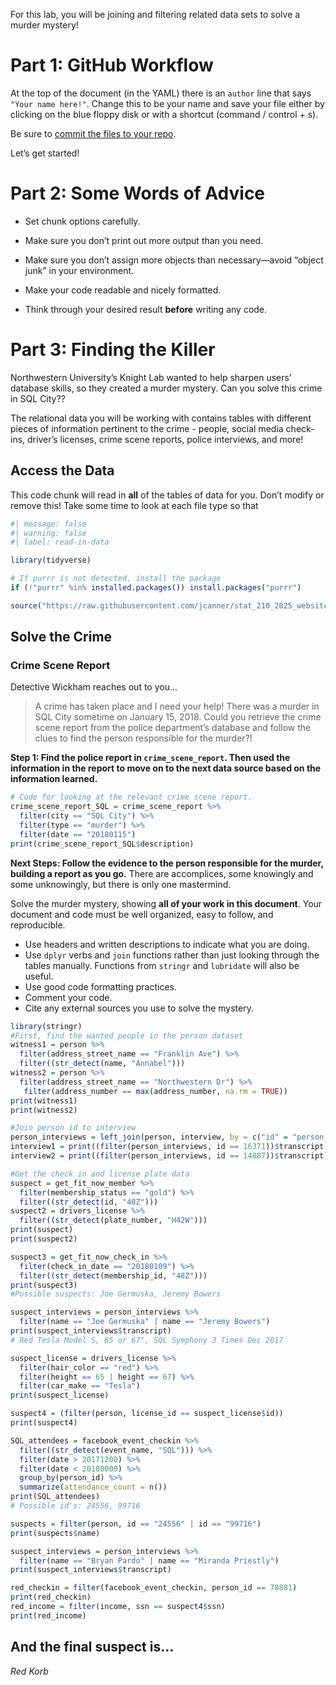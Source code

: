 For this lab, you will be joining and filtering related data sets to solve a murder mystery!

# Part 1: GitHub Workflow

At the top of the document (in the YAML) there is an `author` line that says 
`"Your name here!"`. Change this to be your name and save your file either by
clicking on the blue floppy disk or with a shortcut (command / control + s). 

Be sure to [commit the files to your repo](https://happygitwithr.com/existing-github-first#stage-and-commit). 

Let's get started!


# Part 2: Some Words of Advice

-   Set chunk options carefully.

-   Make sure you don't print out more output than you need.

-   Make sure you don't assign more objects than necessary---avoid "object junk"
in your environment.

-   Make your code readable and nicely formatted.

-   Think through your desired result **before** writing any code.

# Part 3: Finding the Killer

Northwestern University's Knight Lab wanted to help sharpen users' database
skills, so they created a murder mystery. Can you solve this crime in SQL City??

The relational data you will be working with contains tables with different
pieces of information pertinent to the crime - people, social media check-ins,
driver's licenses, crime scene reports, police interviews, and more!


## Access the Data

This code chunk will read in **all** of the tables of data for you. Don't modify or
remove this! Take some time to look at each file type so that 

```r
#| message: false
#| warning: false
#| label: read-in-data

library(tidyverse)

# If purrr is not detected, install the package
if (!"purrr" %in% installed.packages()) install.packages("purrr")

source("https://raw.githubusercontent.com/jcanner/stat_210_2025_website/main/labs/instructions/lab-7-setup.R")
```

## Solve the Crime

### Crime Scene Report

Detective Wickham reaches out to you...

> A crime has taken place and I need your help! There was a murder in SQL City sometime on January 15, 2018. Could you retrieve the crime scene report from the police department’s database and follow the clues to find the person responsible for the murder?!


**Step 1: Find the police report in `crime_scene_report`. Then used the information in the report to move on to the next data source based on the information learned.**

```r
# Code for looking at the relevant crime scene report.
crime_scene_report_SQL = crime_scene_report %>%
  filter(city == "SQL City") %>%
  filter(type == "murder") %>%
  filter(date == "20180115")
print(crime_scene_report_SQL$description)
```




**Next Steps: Follow the evidence to the person responsible for the murder, building a report as you go.**
There are accomplices, some knowingly and some unknowingly, but there is only one mastermind.


Solve the murder mystery, showing **all of your work in this document**. Your
document and code must be well organized, easy to follow, and reproducible.

+ Use headers and written descriptions to indicate what you are doing.
+ Use `dplyr` verbs and `join` functions rather than just looking through the
tables manually. Functions from `stringr` and `lubridate` will also be useful.
+ Use good code formatting practices.
+ Comment your code.
+ Cite any external sources you use to solve the mystery.

```r
library(stringr)
#First, find the wanted people in the person dataset
witness1 = person %>%
  filter(address_street_name == "Franklin Ave") %>%
  filter((str_detect(name, "Annabel")))
witness2 = person %>%
  filter(address_street_name == "Northwestern Dr") %>%
   filter(address_number == max(address_number, na.rm = TRUE))
print(witness1)
print(witness2)
```

```r
#Join person id to interview
person_interviews = left_join(person, interview, by = c("id" = "person_id"))
interview1 = print((filter(person_interviews, id == 16371))$transcript)
interview2 = print((filter(person_interviews, id == 14887))$transcript)
```
```r
#Get the check in and license plate data
suspect = get_fit_now_member %>%
  filter(membership_status == "gold") %>%
  filter((str_detect(id, "48Z")))
suspect2 = drivers_license %>%
  filter((str_detect(plate_number, "H42W")))
print(suspect)
print(suspect2)

suspect3 = get_fit_now_check_in %>%
  filter(check_in_date == "20180109") %>%
  filter((str_detect(membership_id, "48Z")))
print(suspect3)
#Possible suspects: Joe Germuska, Jeremy Bowers
```

```r
suspect_interviews = person_interviews %>%
  filter(name == "Joe Germuska" | name == "Jeremy Bowers")
print(suspect_interviews$transcript)
# Red Tesla Model S, 65 or 67", SQL Symphony 3 Times Dec 2017
```

```r
suspect_license = drivers_license %>%
  filter(hair_color == "red") %>%
  filter(height == 65 | height == 67) %>%
  filter(car_make == "Tesla")
print(suspect_license)

suspect4 = (filter(person, license_id == suspect_license$id))
print(suspect4)

```

```r
SQL_attendees = facebook_event_checkin %>%
  filter((str_detect(event_name, "SQL"))) %>%
  filter(date > 20171200) %>%
  filter(date < 20180000) %>%
  group_by(person_id) %>%
  summarize(attendance_count = n())
print(SQL_attendees)
# Possible id's: 24556, 99716
```

```r
suspects = filter(person, id == "24556" | id == "99716")
print(suspects$name)

```
```r
suspect_interviews = person_interviews %>%
  filter(name == "Bryan Pardo" | name == "Miranda Priestly")
print(suspect_interviews$transcript)
```
```r
red_checkin = filter(facebook_event_checkin, person_id == 78881)
print(red_checkin)
red_income = filter(income, ssn == suspect4$ssn)
print(red_income)
```



::: callout-note
## And the final suspect is...

*Red Korb*
:::

